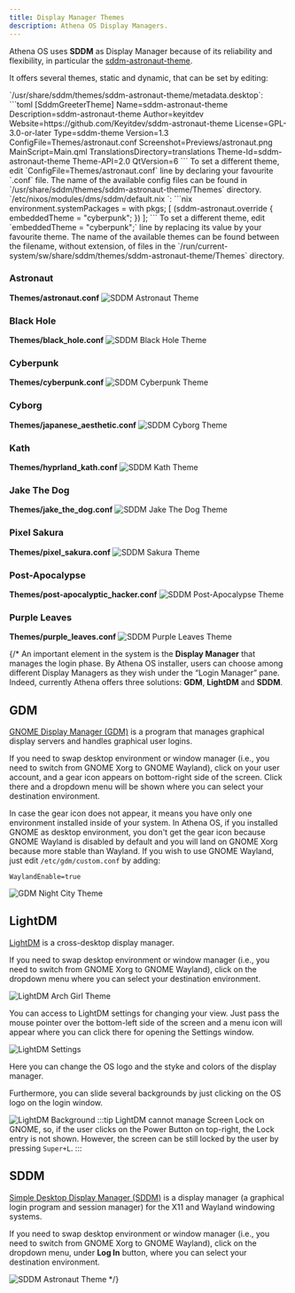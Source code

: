 ```yaml
---
title: Display Manager Themes
description: Athena OS Display Managers.
---
```


Athena OS uses **SDDM** as Display Manager because of its reliability and flexibility, in particular the [sddm-astronaut-theme](https://github.com/Keyitdev/sddm-astronaut-theme).

It offers several themes, static and dynamic, that can be set by editing:

<Tabs>
<TabItem label="Athena Arch">
`/usr/share/sddm/themes/sddm-astronaut-theme/metadata.desktop`:
```toml
[SddmGreeterTheme]
Name=sddm-astronaut-theme
Description=sddm-astronaut-theme
Author=keyitdev
Website=https://github.com/Keyitdev/sddm-astronaut-theme
License=GPL-3.0-or-later
Type=sddm-theme
Version=1.3
ConfigFile=Themes/astronaut.conf
Screenshot=Previews/astronaut.png
MainScript=Main.qml
TranslationsDirectory=translations
Theme-Id=sddm-astronaut-theme
Theme-API=2.0
QtVersion=6
```
To set a different theme, edit `ConfigFile=Themes/astronaut.conf` line by declaring your favourite `.conf` file. The name of the available config files can be found in `/usr/share/sddm/themes/sddm-astronaut-theme/Themes` directory.
</TabItem>
<TabItem label="Athena Nix">
`/etc/nixos/modules/dms/sddm/default.nix
`:
```nix
    environment.systemPackages = with pkgs; [
      (sddm-astronaut.override {
        embeddedTheme = "cyberpunk";
      })
    ];
```
To set a different theme, edit `embeddedTheme = "cyberpunk";` line by replacing its value by your favourite theme. The name of the available themes can be found between the filename, without extension, of files in the `/run/current-system/sw/share/sddm/themes/sddm-astronaut-theme/Themes` directory.
</TabItem>
</Tabs>

### Astronaut
**Themes/astronaut.conf**
![SDDM Astronaut Theme](@assets/images/sddm-astronaut-login.png)

### Black Hole
**Themes/black_hole.conf**
![SDDM Black Hole Theme](@assets/images/sddm-black_hole-login.png)

### Cyberpunk
**Themes/cyberpunk.conf**
![SDDM Cyberpunk Theme](@assets/images/sddm-cyberpunk-login.png)

### Cyborg
**Themes/japanese_aesthetic.conf**
![SDDM Cyborg Theme](@assets/images/sddm-japanese_aesthetic-login.png)

### Kath
**Themes/hyprland_kath.conf**
![SDDM Kath Theme](@assets/images/sddm-kath-login.gif)

### Jake The Dog
**Themes/jake_the_dog.conf**
![SDDM Jake The Dog Theme](@assets/images/sddm-jake_the_dog-login.gif)

### Pixel Sakura
**Themes/pixel_sakura.conf**
![SDDM Sakura Theme](@assets/images/sddm-pixel_sakura-login.gif)

### Post-Apocalypse
**Themes/post-apocalyptic_hacker.conf**
![SDDM Post-Apocalypse Theme](@assets/images/sddm-post_apocalyptic_hacker-login.png)

### Purple Leaves
**Themes/purple_leaves.conf**
![SDDM Purple Leaves Theme](@assets/images/sddm-purple_leaves-login.png)

{/*
An important element in the system is the **Display Manager** that manages the login phase. By Athena OS installer, users can choose among different Display Managers as they wish under the “Login Manager” pane. Indeed, currently Athena offers three solutions: **GDM**, **LightDM** and **SDDM**.

## GDM

[GNOME Display Manager (GDM)](https://wiki.archlinux.org/title/GDM) is a program that manages graphical display servers and handles graphical user logins.

If you need to swap desktop environment or window manager (i.e., you need to switch from GNOME Xorg to GNOME Wayland), click on your user account, and a gear icon appears on bottom-right side of the screen. Click there and a dropdown menu will be shown where you can select your destination environment.

In case the gear icon does not appear, it means you have only one environment installed inside of your system. In Athena OS, if you installed GNOME as desktop environment, you don't get the gear icon because GNOME Wayland is disabled by default and you will land on GNOME Xorg because more stable than Wayland. If you wish to use GNOME Wayland, just edit `/etc/gdm/custom.conf` by adding:
```
WaylandEnable=true
```

![GDM Night City Theme](@assets/images/gdm-nightcity.png)

## LightDM

[LightDM](https://wiki.archlinux.org/title/LightDM) is a cross-desktop display manager.

If you need to swap desktop environment or window manager (i.e., you need to switch from GNOME Xorg to GNOME Wayland), click on the dropdown menu where you can select your destination environment.

![LightDM Arch Girl Theme](@assets/images/lightdm-penguin.png)

You can access to LightDM settings for changing your view. Just pass the mouse pointer over the bottom-left side of the screen and a menu icon will appear where you can click there for opening the Settings window.

![LightDM Settings](@assets/images/lightdm-penguin-settings.png)

Here you can change the OS logo and the styke and colors of the display manager.

Furthermore, you can slide several backgrounds by just clicking on the OS logo on the login window.

![LightDM Background](@assets/images/lightdm-penguin-background.png)
:::tip
LightDM cannot manage Screen Lock on GNOME, so, if the user clicks on the Power Button on top-right, the Lock entry is not shown. However, the screen can be still locked by the user by pressing `Super+L`.
:::

## SDDM

[Simple Desktop Display Manager (SDDM)](https://wiki.archlinux.org/title/SDDM) is a display manager (a graphical login program and session manager) for the X11 and Wayland windowing systems.

If you need to swap desktop environment or window manager (i.e., you need to switch from GNOME Xorg to GNOME Wayland), click on the dropdown menu, under **Log In** button, where you can select your destination environment.

![SDDM Astronaut Theme](@assets/images/sddm-astronaut.png)
*/}

<ImageComponent />
